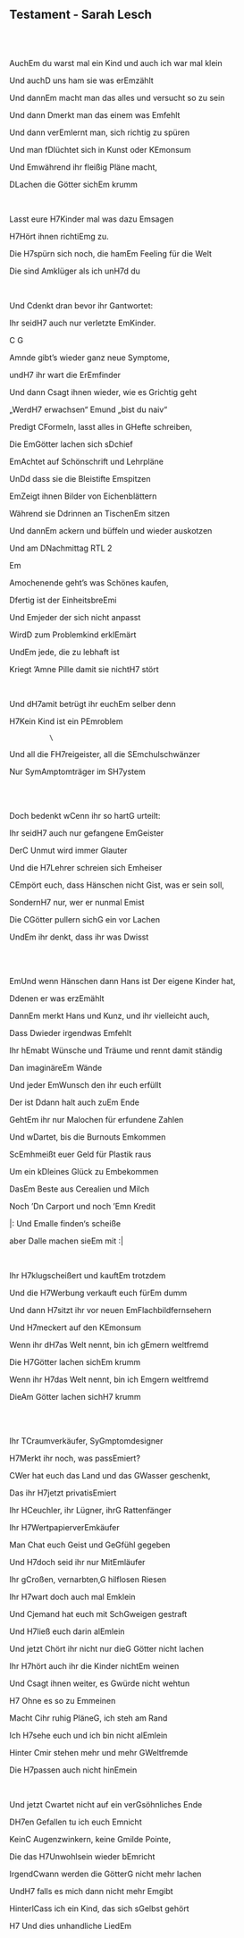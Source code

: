 ## Testament - Sarah Lesch
\
\
<p class='song show-chords'>Auch<span class='chord'>Em</span> du warst mal ein Kind und auch ich war mal klein</p>
<p class='song show-chords'>Und auch<span class='chord'>D</span> uns ham sie was er<span class='chord'>Em</span>zählt</p>
<p class='song show-chords'>Und dann<span class='chord'>Em</span> macht man das alles und versucht so zu sein</p>
<p class='song show-chords'>Und dann <span class='chord'>D</span>merkt man das einem was <span class='chord'>Em</span>fehlt</p>
<p class='song show-chords'>Und dann ver<span class='chord'>Em</span>lernt man, sich richtig zu spüren</p>
<p class='song show-chords'>Und man f<span class='chord'>D</span>lüchtet sich in Kunst oder K<span class='chord'>Em</span>onsum</p>
<p class='song show-chords'>Und <span class='chord'>Em</span>während ihr fleißig Pläne macht,</p>
<p class='song show-chords'><span class='chord'>D</span>Lachen die Götter sich<span class='chord'>Em</span> krumm</p>
\
<p class='song show-chords'>Lasst eure <span class='chord'>H7</span>Kinder mal was dazu <span class='chord'>Em</span>sagen</p>
<p class='song show-chords'><span class='chord'>H7</span>Hört ihnen richti<span class='chord'>Em</span>g zu.</p>
<p class='song show-chords'>Die <span class='chord'>H7</span>spürn sich noch, die ham<span class='chord'>Em</span> Feeling für die Welt</p>
<p class='song show-chords'>Die sind <span class='chord'>Am</span>klüger als ich un<span class='chord'>H7</span>d du</p>
\
<p class='song show-chords'>Und <span class='chord'>C</span>denkt dran bevor ihr <span class='chord'>G</span>antwortet:</p>
<p class='song show-chords'>Ihr seid<span class='chord'>H7</span> auch nur verletzte <span class='chord'>Em</span>Kinder.</p>
<p class='song show-chords'>   <span class='chord'>C</span>                     <span class='chord'>G</span></p>
<p class='song show-chords'><span class='chord'>Am</span>nde gibt’s wieder ganz neue Symptome,</p>
<p class='song show-chords'>und<span class='chord'>H7</span> ihr wart die Er<span class='chord'>Em</span>finder</p>
<p class='song show-chords'>Und dann <span class='chord'>C</span>sagt ihnen wieder, wie es <span class='chord'>G</span>richtig geht</p>
<p class='song show-chords'>„Werd<span class='chord'>H7</span> erwachsen“ <span class='chord'>Em</span>und „bist du naiv“</p>
<p class='song show-chords'>Predigt <span class='chord'>C</span>Formeln, lasst alles in <span class='chord'>G</span>Hefte schreiben,</p>
<p class='song show-chords'>Die <span class='chord'>Em</span>Götter lachen sich s<span class='chord'>D</span>chief</p>
<p class='song show-chords'><span class='chord'>Em</span>Achtet auf Schönschrift und Lehrpläne</p>
<p class='song show-chords'>Un<span class='chord'>D</span>d dass sie die Bleistifte <span class='chord'>Em</span>spitzen</p>
<p class='song show-chords'><span class='chord'>Em</span>Zeigt ihnen Bilder von Eichenblättern </p>
<p class='song show-chords'>Während sie <span class='chord'>D</span>drinnen an Tischen<span class='chord'>Em</span> sitzen</p>
<p class='song show-chords'>Und dann<span class='chord'>Em</span> ackern und büffeln und wieder auskotzen</p>
<p class='song show-chords'>Und am <span class='chord'>D</span>Nachmittag RTL 2</p>
<p class='song show-chords'>  <span class='chord'>Em</span></p>
<p class='song show-chords'><span class='chord'>Am</span>ochenende geht’s was Schönes kaufen, </p>
<p class='song show-chords'><span class='chord'>D</span>fertig ist der Einheitsbre<span class='chord'>Em</span>i</p>
<p class='song show-chords'>Und <span class='chord'>Em</span>jeder der sich nicht anpasst</p>
<p class='song show-chords'>Wird<span class='chord'>D</span> zum Problemkind erkl<span class='chord'>Em</span>ärt</p>
<p class='song show-chords'>Und<span class='chord'>Em</span> jede, die zu lebhaft ist</p>
<p class='song show-chords'>Kriegt ‘<span class='chord'>Am</span>ne Pille damit sie nicht<span class='chord'>H7</span> stört</p>
\
<p class='song show-chords'>Und d<span class='chord'>H7</span>amit betrügt ihr euch<span class='chord'>Em</span> selber denn</p>
<p class='song show-chords'><span class='chord'>H7</span>Kein Kind ist ein P<span class='chord'>Em</span>roblem</p>
              \
<p class='song show-chords'>Und all die F<span class='chord'>H7</span>reigeister, all die S<span class='chord'>Em</span>chulschwänzer</p>
<p class='song show-chords'>Nur Sym<span class='chord'>Am</span>ptomträger im S<span class='chord'>H7</span>ystem</p>
\
\
<p class='song show-chords'>Doch bedenkt w<span class='chord'>C</span>enn ihr so hart<span class='chord'>G</span> urteilt:</p>
<p class='song show-chords'>Ihr seid<span class='chord'>H7</span> auch nur gefangene <span class='chord'>Em</span>Geister</p>
<p class='song show-chords'>Der<span class='chord'>C</span> Unmut wird immer <span class='chord'>G</span>lauter </p>
<p class='song show-chords'>Und die <span class='chord'>H7</span>Lehrer schreien sich <span class='chord'>Em</span>heiser</p>
<p class='song show-chords'><span class='chord'>C</span>Empört euch, dass Hänschen nicht <span class='chord'>G</span>ist, was er sein soll,</p>
<p class='song show-chords'>Sondern<span class='chord'>H7</span> nur, wer er nunmal <span class='chord'>Em</span>ist</p>
<p class='song show-chords'>Die <span class='chord'>C</span>Götter pullern sich<span class='chord'>G</span> ein vor Lachen</p>
<p class='song show-chords'>Und<span class='chord'>Em</span> ihr denkt, dass ihr was <span class='chord'>D</span>wisst</p>
\
 \
<p class='song show-chords'><span class='chord'>Em</span>Und wenn Hänschen dann Hans ist Der eigene Kinder hat, </p>
<p class='song show-chords'><span class='chord'>D</span>denen er was erz<span class='chord'>Em</span>ählt </p>
<p class='song show-chords'>Dann<span class='chord'>Em</span> merkt Hans und Kunz, und ihr vielleicht auch,</p>
<p class='song show-chords'>Dass <span class='chord'>D</span>wieder irgendwas <span class='chord'>Em</span>fehlt </p>
<p class='song show-chords'>Ihr h<span class='chord'>Em</span>abt Wünsche und Träume und rennt damit ständig </p>
<p class='song show-chords'><span class='chord'>D</span>an imaginäre<span class='chord'>Em</span> Wände</p>
<p class='song show-chords'>Und jeder <span class='chord'>Em</span>Wunsch den ihr euch erfüllt </p>
<p class='song show-chords'>Der ist <span class='chord'>D</span>dann halt auch zu<span class='chord'>Em</span> Ende</p>
<p class='song show-chords'>Geht<span class='chord'>Em</span> ihr nur Malochen für erfundene Zahlen</p>
<p class='song show-chords'>Und w<span class='chord'>D</span>artet, bis die Burnouts <span class='chord'>Em</span>kommen</p>
<p class='song show-chords'>Sc<span class='chord'>Em</span>hmeißt euer Geld für Plastik raus</p>
<p class='song show-chords'>Um ein k<span class='chord'>D</span>leines Glück zu <span class='chord'>Em</span>bekommen</p>
<p class='song show-chords'>Das<span class='chord'>Em</span> Beste aus Cerealien und Milch</p>
<p class='song show-chords'>Noch ‘<span class='chord'>D</span>n Carport und noch ‘<span class='chord'>Em</span>n Kredit</p>
<p class='song show-chords'>|: Und <span class='chord'>Em</span>alle finden‘s scheiße        </p>
<p class='song show-chords'> aber <span class='chord'>D</span>alle machen sie<span class='chord'>Em</span> mit :|         </p>
\
<p class='song show-chords'>Ihr <span class='chord'>H7</span>klugscheißert und kauft<span class='chord'>Em</span> trotzdem</p>
<p class='song show-chords'>Und die <span class='chord'>H7</span>Werbung verkauft euch für<span class='chord'>Em</span> dumm</p>
<p class='song show-chords'>Und dann <span class='chord'>H7</span>sitzt ihr vor neuen <span class='chord'>Em</span>Flachbildfernsehern</p>
<p class='song show-chords'>Und <span class='chord'>H7</span>meckert auf den K<span class='chord'>Em</span>onsum</p>
<p class='song show-chords'>Wenn ihr d<span class='chord'>H7</span>as Welt nennt, bin ich g<span class='chord'>Em</span>ern weltfremd</p>
<p class='song show-chords'>Die <span class='chord'>H7</span>Götter lachen sich<span class='chord'>Em</span> krumm</p>
<p class='song show-chords'>Wenn ihr <span class='chord'>H7</span>das Welt nennt, bin ich <span class='chord'>Em</span>gern weltfremd</p>
<p class='song show-chords'>Die<span class='chord'>Am</span> Götter lachen sich<span class='chord'>H7</span> krumm</p>
\
\
<p class='song show-chords'>Ihr T<span class='chord'>C</span>raumverkäufer, Sy<span class='chord'>G</span>mptomdesigner</p>
<p class='song show-chords'><span class='chord'>H7</span>Merkt ihr noch, was pass<span class='chord'>Em</span>iert? </p>
<p class='song show-chords'><span class='chord'>C</span>Wer hat euch das Land und das <span class='chord'>G</span>Wasser geschenkt, </p>
<p class='song show-chords'>Das ihr <span class='chord'>H7</span>jetzt privatis<span class='chord'>Em</span>iert</p>
<p class='song show-chords'>Ihr H<span class='chord'>C</span>euchler, ihr Lügner, ihr<span class='chord'>G</span> Rattenfänger </p>
<p class='song show-chords'>Ihr <span class='chord'>H7</span>Wertpapierver<span class='chord'>Em</span>käufer</p>
<p class='song show-chords'>Man <span class='chord'>C</span>hat euch Geist und Ge<span class='chord'>G</span>fühl gegeben </p>
<p class='song show-chords'>Und <span class='chord'>H7</span>doch seid ihr nur Mit<span class='chord'>Em</span>läufer </p>
<p class='song show-chords'>Ihr g<span class='chord'>C</span>roßen, vernarbten,<span class='chord'>G</span> hilflosen Riesen </p>
<p class='song show-chords'>Ihr <span class='chord'>H7</span>wart doch auch mal <span class='chord'>Em</span>klein</p>
<p class='song show-chords'>Und <span class='chord'>C</span>jemand hat euch mit Sch<span class='chord'>G</span>weigen gestraft </p>
<p class='song show-chords'>Und <span class='chord'>H7</span>ließ euch darin al<span class='chord'>Em</span>lein </p>
<p class='song show-chords'>Und jetzt <span class='chord'>C</span>hört ihr nicht nur die<span class='chord'>G</span> Götter nicht lachen </p>
<p class='song show-chords'>Ihr <span class='chord'>H7</span>hört auch ihr die Kinder nicht<span class='chord'>Em</span> weinen</p>
<p class='song show-chords'>Und <span class='chord'>C</span>sagt ihnen weiter, es <span class='chord'>G</span>würde nicht wehtun</p>
<p class='song show-chords'><span class='chord'>H7</span>  Ohne es so zu <span class='chord'>Em</span>meinen</p>
<p class='song show-chords'>Macht <span class='chord'>C</span>ihr ruhig Pläne<span class='chord'>G</span>, ich steh am Rand </p>
<p class='song show-chords'>Ich <span class='chord'>H7</span>sehe euch und ich bin nicht al<span class='chord'>Em</span>lein </p>
<p class='song show-chords'>Hinter <span class='chord'>C</span>mir stehen mehr und mehr <span class='chord'>G</span>Weltfremde </p>
<p class='song show-chords'>Die <span class='chord'>H7</span>passen auch nicht hin<span class='chord'>Em</span>ein </p>
\
<p class='song show-chords'>Und jetzt <span class='chord'>C</span>wartet nicht auf ein ver<span class='chord'>G</span>söhnliches Ende </p>
<p class='song show-chords'>D<span class='chord'>H7</span>en Gefallen tu ich euch <span class='chord'>Em</span>nicht </p>
<p class='song show-chords'>Kein<span class='chord'>C</span> Augenzwinkern, keine <span class='chord'>G</span>milde Pointe,</p>
<p class='song show-chords'>Die das <span class='chord'>H7</span>Unwohlsein wieder b<span class='chord'>Em</span>richt</p>
<p class='song show-chords'>Irgend<span class='chord'>C</span>wann werden die Götter<span class='chord'>G</span> nicht mehr lachen </p>
<p class='song show-chords'>Und<span class='chord'>H7</span> falls es mich dann nicht mehr <span class='chord'>Em</span>gibt </p>
<p class='song show-chords'>Hinterl<span class='chord'>C</span>ass ich ein Kind, das sich s<span class='chord'>G</span>elbst gehört</p>
<p class='song show-chords'><span class='chord'>H7</span>   Und dies unhandliche Lied<span class='chord'>Em</span></p>
   \
\
\
